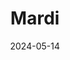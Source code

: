 ---
title: Mardi
description: Deuxième journée de stage
date: 2024-05-14
tags: ["Mardi", "Semaine 1"]
published: true
---